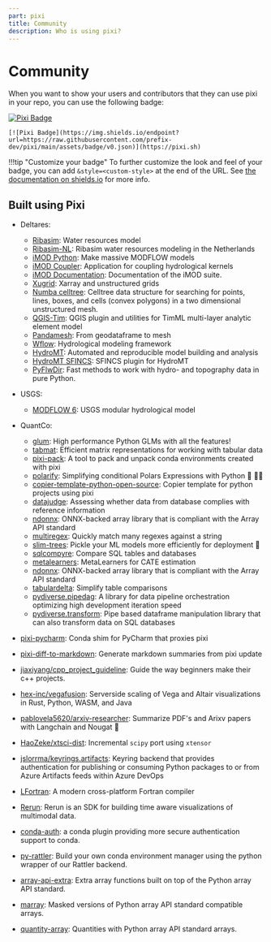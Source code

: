 ```yaml
---
part: pixi
title: Community
description: Who is using pixi?
---
```

# Community

When you want to show your users and contributors that they can use pixi in your repo, you can use the following badge:

[![Pixi Badge](https://img.shields.io/endpoint?url=https://raw.githubusercontent.com/prefix-dev/pixi/main/assets/badge/v0.json)](https://pixi.sh)

```
[![Pixi Badge](https://img.shields.io/endpoint?url=https://raw.githubusercontent.com/prefix-dev/pixi/main/assets/badge/v0.json)](https://pixi.sh)
```

!!!tip "Customize your badge"
    To further customize the look and feel of your badge,
    you can add `&style=<custom-style>` at the end of the URL.
    See [the documentation on shields.io](https://shields.io/badges/endpoint-badge) for more info.

## Built using Pixi

- Deltares:
  - [Ribasim](https://github.com/Deltares/Ribasim): Water resources model
  - [Ribasim-NL](https://github.com/Deltares/Ribasim-NL): Ribasim water resources modeling in the Netherlands
  - [iMOD Python](https://github.com/Deltares/imod-python): Make massive MODFLOW models
  - [iMOD Coupler](https://github.com/Deltares/imod_coupler): Application for coupling hydrological kernels
  - [iMOD Documentation](https://github.com/Deltares/iMOD-Documentation): Documentation of the iMOD suite.
  - [Xugrid](https://github.com/Deltares/xugrid): Xarray and unstructured grids
  - [Numba celltree](https://github.com/Deltares/numba_celltree): Celltree data structure for searching for points, lines, boxes, and cells (convex polygons) in a two dimensional unstructured mesh.
  - [QGIS-Tim](https://github.com/Deltares/QGIS-Tim): QGIS plugin and utilities for TimML multi-layer analytic element model
  - [Pandamesh](https://github.com/Deltares/pandamesh): From geodataframe to mesh
  - [Wflow](https://github.com/Deltares/Wflow.jl): Hydrological modeling framework
  - [HydroMT](https://github.com/Deltares/hydromt): Automated and reproducible model building and analysis
  - [HydroMT SFINCS](https://github.com/Deltares/hydromt_sfincs): SFINCS plugin for HydroMT
  - [PyFlwDir](https://github.com/Deltares/pyflwdir): Fast methods to work with hydro- and topography data in pure Python.
- USGS:
  - [MODFLOW 6](https://github.com/MODFLOW-USGS/modflow6): USGS modular hydrological model
- QuantCo:
  - [glum](https://github.com/quantco/glum): High performance Python GLMs with all the features!
  - [tabmat](https://github.com/quantco/tabmat): Efficient matrix representations for working with tabular data
  - [pixi-pack](https://github.com/quantco/pixi-pack): A tool to pack and unpack conda environments created with pixi
  - [polarify](https://github.com/quantco/polarify): Simplifying conditional Polars Expressions with Python 🐍 🐻‍❄️
  - [copier-template-python-open-source](https://github.com/quantco/copier-template-python-open-source): Copier template for python projects using pixi
  - [datajudge](https://github.com/quantco/datajudge): Assessing whether data from database complies with reference information
  - [ndonnx](https://github.com/quantco/ndonnx): ONNX-backed array library that is compliant with the Array API standard
  - [multiregex](https://github.com/quantco/multiregex): Quickly match many regexes against a string
  - [slim-trees](https://github.com/quantco/slim-trees): Pickle your ML models more efficiently for deployment 🚀
  - [sqlcompyre](https://github.com/quantco/sqlcompyre): Compare SQL tables and databases
  - [metalearners](https://github.com/quantco/metalearners): MetaLearners for CATE estimation
  - [ndonnx](https://github.com/quantco/ndonnx): ONNX-backed array library that is compliant with the Array API standard
  - [tabulardelta](https://github.com/quantco/tabulardelta): Simplify table comparisons
  - [pydiverse.pipedag](https://github.com/pydiverse/pydiverse.pipedag): A library for data pipeline orchestration optimizing high development iteration speed
  - [pydiverse.transform](https://github.com/pydiverse/pydiverse.transform): Pipe based dataframe manipulation library that can also transform data on SQL databases

- [pixi-pycharm](https://github.com/pavelzw/pixi-pycharm): Conda shim for PyCharm that proxies pixi
- [pixi-diff-to-markdown](https://github.com/pavelzw/pixi-diff-to-markdown): Generate markdown summaries from pixi update
- [jiaxiyang/cpp_project_guideline](https://github.com/jiaxiyang/cpp_project_guideline): Guide the way beginners make their c++ projects.
- [hex-inc/vegafusion](https://github.com/hex-inc/vegafusion): Serverside scaling of Vega and Altair visualizations in Rust, Python, WASM, and Java
- [pablovela5620/arxiv-researcher](https://github.com/pablovela5620/arxiv-researcher): Summarize PDF's and Arixv papers with Langchain and Nougat 🦉
- [HaoZeke/xtsci-dist](https://github.com/HaoZeke/xtsci-dist): Incremental `scipy` port using `xtensor`
- [jslorrma/keyrings.artifacts](https://github.com/jslorrma/keyrings.artifacts): Keyring backend that provides authentication for publishing or consuming Python packages to or from Azure Artifacts feeds within Azure DevOps
- [LFortran](https://github.com/lfortran/lfortran): A modern cross-platform Fortran compiler
- [Rerun](https://www.rerun.io/): Rerun is an SDK for building time aware visualizations of multimodal data.
- [conda-auth](https://github.com/conda-incubator/conda-auth): a conda plugin providing more secure authentication support to conda.
- [py-rattler](https://github.com/conda/rattler/tree/main/py-rattler): Build your own conda environment manager using the python wrapper of our Rattler backend.
- [array-api-extra](https://github.com/data-apis/array-api-extra): Extra array functions built on top of the Python array API standard.
- [marray](https://github.com/mdhaber/marray):
Masked versions of Python array API standard compatible arrays.
- [quantity-array](https://github.com/quantity-dev/quantity-array): Quantities with Python array API standard arrays.